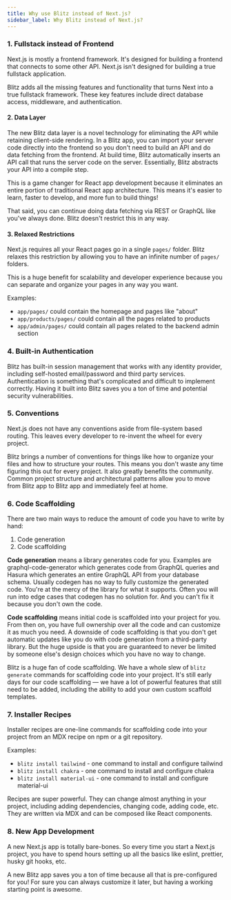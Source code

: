 ```yaml
---
title: Why use Blitz instead of Next.js?
sidebar_label: Why Blitz instead of Next.js?
---
```


### 1. Fullstack instead of Frontend

Next.js is mostly a frontend framework. It's designed for building a frontend that connects to some other API. Next.js isn't designed for building a true fullstack application.

Blitz adds all the missing features and functionality that turns Next into a true fullstack framework. These key features include direct database access, middleware, and authentication.

#### 2. Data Layer

The new Blitz data layer is a novel technology for eliminating the API while retaining client-side rendering. In a Blitz app, you can import your server code directly into the frontend so you don't need to build an API and do data fetching from the frontend. At build time, Blitz automatically inserts an API call that runs the server code on the server. Essentially, Blitz abstracts your API into a compile step.

This is a game changer for React app development because it eliminates an entire portion of traditional React app architecture. This means it's easier to learn, faster to develop, and more fun to build things!

That said, you can continue doing data fetching via REST or GraphQL like you've always done. Blitz doesn't restrict this in any way.

#### 3. Relaxed Restrictions

Next.js requires all your React pages go in a single `pages/` folder. Blitz relaxes this restriction by allowing you to have an infinite number of `pages/` folders.

This is a huge benefit for scalability and developer experience because you can separate and organize your pages in any way you want.

Examples:

- `app/pages/` could contain the homepage and pages like "about"
- `app/products/pages/` could contain all the pages related to products
- `app/admin/pages/` could contain all pages related to the backend admin section

### 4. Built-in Authentication

Blitz has built-in session management that works with any identity provider, including self-hosted email/password and third party services. Authentication is something that's complicated and difficult to implement correctly. Having it built into Blitz saves you a ton of time and potential security vulnerabilities.

### 5. Conventions

Next.js does not have any conventions aside from file-system based routing. This leaves every developer to re-invent the wheel for every project.

Blitz brings a number of conventions for things like how to organize your files and how to structure your routes. This means you don't waste any time figuring this out for every project. It also greatly benefits the community. Common project structure and architectural patterns allow you to move from Blitz app to Blitz app and immediately feel at home.

### 6. Code Scaffolding

There are two main ways to reduce the amount of code you have to write by hand:

1. Code generation
2. Code scaffolding

**Code generation** means a library generates code for you. Examples are graphql-code-generator which generates code from GraphQL queries and Hasura which generates an entire GraphQL API from your database schema. Usually codegen has no way to fully customize the generated code. You're at the mercy of the library for what it supports. Often you will run into edge cases that codegen has no solution for. And you can't fix it because you don't own the code.

**Code scaffolding** means initial code is scaffolded into your project for you. From then on, you have full ownership over all the code and can customize it as much you need. A downside of code scaffolding is that you don't get automatic updates like you do with code generation from a third-party library. But the huge upside is that you are guaranteed to never be limited by someone else's design choices which you have no way to change.

Blitz is a huge fan of code scaffolding. We have a whole slew of `blitz generate` commands for scaffolding code into your project. It's still early days for our code scaffolding — we have a lot of powerful features that still need to be added, including the ability to add your own custom scaffold templates.

### 7. Installer Recipes

Installer recipes are one-line commands for scaffolding code into your project from an MDX recipe on npm or a git repository.

Examples:

- `blitz install tailwind` - one command to install and configure tailwind
- `blitz install chakra` - one command to install and configure chakra
- `blitz install material-ui` - one command to install and configure material-ui

Recipes are super powerful. They can change almost anything in your project, including adding dependencies, changing code, adding code, etc. They are written via MDX and can be composed like React components.

### 8. New App Development

A new Next.js app is totally bare-bones. So every time you start a Next.js project, you have to spend hours setting up all the basics like eslint, prettier, husky git hooks, etc.

A new Blitz app saves you a ton of time because all that is pre-configured for you! For sure you can always customize it later, but having a working starting point is awesome.
